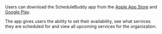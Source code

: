 Users can download the ScheduleBuddy app from the [Apple App Store](https://apps.apple.com/ca/app/schedulebuddy/id6747605543?uo=2) and [Google Play](https://play.google.com/store/apps/details?id=org.worshipbuddycompany.ScheduleBuddyApp&pcampaignid=web_share).

The app gives users the ability to set their availability, see what services they are scheduled for and view all upcoming services for the organization.